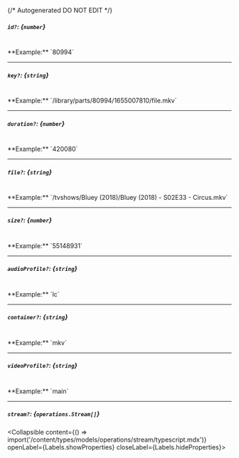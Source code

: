 {/* Autogenerated DO NOT EDIT  */}

##### `id?`: *{`number`}*
<br/>
**Example:** `80994`

---
##### `key?`: *{`string`}*
<br/>
**Example:** `/library/parts/80994/1655007810/file.mkv`

---
##### `duration?`: *{`number`}*
<br/>
**Example:** `420080`

---
##### `file?`: *{`string`}*
<br/>
**Example:** `/tvshows/Bluey (2018)/Bluey (2018) - S02E33 - Circus.mkv`

---
##### `size?`: *{`number`}*
<br/>
**Example:** `55148931`

---
##### `audioProfile?`: *{`string`}*
<br/>
**Example:** `lc`

---
##### `container?`: *{`string`}*
<br/>
**Example:** `mkv`

---
##### `videoProfile?`: *{`string`}*
<br/>
**Example:** `main`

---
##### `stream?`: *{`operations.Stream[]`}*
<Collapsible content={() => import('/content/types/models/operations/stream/typescript.mdx')} openLabel={Labels.showProperties} closeLabel={Labels.hideProperties}>
</Collapsible>


